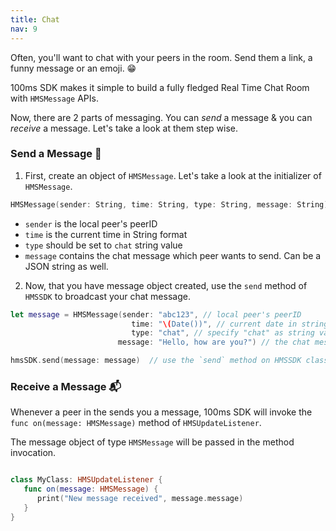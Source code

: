 ```yaml
---
title: Chat
nav: 9
---
```


Often, you'll want to chat with your peers in the room. Send them a link, a funny message or an emoji. 😁

100ms SDK makes it simple to build a fully fledged Real Time Chat Room with `HMSMessage` APIs.

Now, there are 2 parts of messaging. You can _send_ a message & you can _receive_ a message. Let's take a look at them step wise.

### Send a Message 📩

1. First, create an object of `HMSMessage`. Let's take a look at the initializer of `HMSMessage`.
```swift
HMSMessage(sender: String, time: String, type: String, message: String)
```
- `sender` is the local peer's peerID
- `time` is the current time in String format
- `type` should be set to `chat` string value
- `message` contains the chat message which peer wants to send. Can be a JSON string as well.

2. Now, that you have message object created, use the `send` method of `HMSSDK` to broadcast your chat message.
```swift
let message = HMSMessage(sender: "abc123", // local peer's peerID
                           time: "\(Date())", // current date in string format
                           type: "chat", // specify "chat" as string value
                        message: "Hello, how are you?") // the chat message to be sent  

hmsSDK.send(message: message)  // use the `send` method on HMSSDK class instance
```

### Receive a Message 📬

Whenever a peer in the sends you a message, 100ms SDK will invoke the `func on(message: HMSMessage)` method of `HMSUpdateListener`.

The message object of type `HMSMessage` will be passed in the method invocation.

```swift

class MyClass: HMSUpdateListener {  
   func on(message: HMSMessage) {
      print("New message received", message.message)
   }
}
```